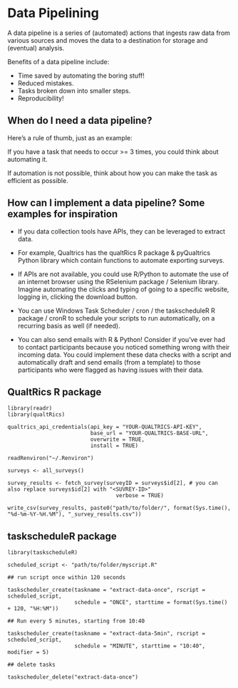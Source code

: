 # Data Pipelining {.unnumbered}

A data pipeline is a series of (automated) actions that ingests raw data from various sources and moves the data to a destination for storage and (eventual) analysis.

Benefits of a data pipeline include:

- Time saved by automating the boring stuff!
- Reduced mistakes.
- Tasks broken down into smaller steps.
- Reproducibility!

## When do I need a data pipeline?

Here's a rule of thumb, just as an example:

If you have a task that needs to occur >= 3 times, you could think about automating it.

If automation is not possible, think about how you can make the task as efficient as possible.

## How can I implement a data pipeline? Some examples for inspiration

- If you data collection tools have APIs, they can be leveraged to extract data.

- For example, Qualtrics has the qualtRics R package & pyQualtrics Python library which contain functions to automate exporting surveys.

- If APIs are not available, you could use R/Python to automate the use of an internet browser using the RSelenium package / Selenium library. Imagine automating the clicks and typing of going to a specific website, logging in, clicking the download button.

- You can use Windows Task Scheduler / cron / the taskscheduleR R package / cronR to schedule your scripts to run automatically, on a recurring basis as well (if needed).

- You can also send emails with R & Python! Consider if you've ever had to contact participants because you noticed something wrong with their incoming data. You could implement these data checks with a script and automatically draft and send emails (from a template) to those participants who were flagged as having issues with their data.

## QualtRics R package

```
library(readr)
library(qualtRics)

qualtrics_api_credentials(api_key = "YOUR-QUALTRICS-API-KEY", 
                          base_url = "YOUR-QUALTRICS-BASE-URL",
                          overwrite = TRUE,
                          install = TRUE)

readRenviron("~/.Renviron")

surveys <- all_surveys() 

survey_results <- fetch_survey(surveyID = surveys$id[2], # you can also replace surveys$id[2] with "<SUVREY-ID>" 
                                  verbose = TRUE)

write_csv(survey_results, paste0("path/to/folder/", format(Sys.time(), "%d-%m-%Y-%H.%M"), "_survey_results.csv"))
```

## taskscheduleR package

```
library(taskscheduleR)

scheduled_script <- "path/to/folder/myscript.R"

## run script once within 120 seconds

taskscheduler_create(taskname = "extract-data-once", rscript = scheduled_script,
                     schedule = "ONCE", starttime = format(Sys.time() + 120, "%H:%M"))

## Run every 5 minutes, starting from 10:40

taskscheduler_create(taskname = "extract-data-5min", rscript = scheduled_script,
                     schedule = "MINUTE", starttime = "10:40", modifier = 5)

## delete tasks

taskscheduler_delete("extract-data-once")
```
